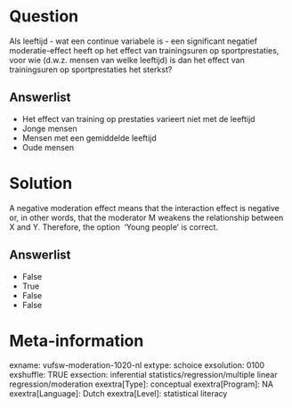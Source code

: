 Question
========
Als leeftijd - wat een continue variabele is - een significant negatief
moderatie-effect heeft op het effect van trainingsuren op
sportprestaties, voor wie (d.w.z. mensen van welke leeftijd) is dan het
effect van trainingsuren op sportprestaties het sterkst?

Answerlist
----------
* Het effect van training op prestaties varieert niet met de leeftijd
* Jonge mensen
* Mensen met een gemiddelde leeftijd
* Oude mensen

Solution
========





A negative moderation effect means that the interaction effect is
negative or, in other words, that the moderator M weakens the
relationship between X and Y. Therefore, the option  'Young people' is
correct.

Answerlist
----------
* False
* True
* False
* False

Meta-information
================
exname: vufsw-moderation-1020-nl
extype: schoice
exsolution: 0100
exshuffle: TRUE
exsection: inferential statistics/regression/multiple linear regression/moderation
exextra[Type]: conceptual
exextra[Program]: NA
exextra[Language]: Dutch
exextra[Level]: statistical literacy

